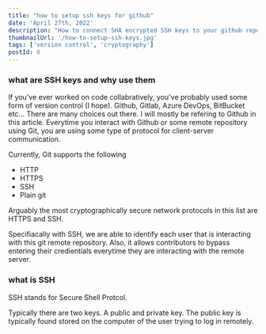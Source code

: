 ```yaml
---
title: "how to setup ssh keys for github"
date: 'April 27th, 2022'
description: "How to connect SHA encrypted SSH keys to your github repositories"
thumbnailUrl: '/how-to-setup-ssh-keys.jpg'
tags: ['version control', 'cryptography']
postId: 6
---
```


### what are SSH keys and why use them
If you've ever worked on code collabratively, you've probably used some form of version control (I hope). Github, Gitlab, Azure DevOps, BitBucket etc... 
There are many choices out there. I will mostly be refering to Github in this article.
Everytime you interact with Github or some remote repository using Git, you are using some type of protocol for client-server communication.

Currently, Git supports the following
* HTTP
* HTTPS
* SSH
* Plain git

Arguably the most cryptographically secure network protocols in this list are HTTPS and SSH. 

Specifiacally with SSH, we are able to identify each user that is interacting with this git remote repository. Also, 
it allows contributors to bypass entering their credientials everytime they are interacting with the remote server.

### what is SSH
SSH stands for Secure Shell Protcol. 

Typically there are two keys. A public and private key. The public key is typically found stored on the computer of the user trying to log in remotely.